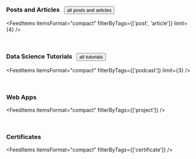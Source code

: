 <AuthorBanner />
<p>&nbsp;</p>
<h3>Posts and Articles&nbsp;&nbsp;
  <Link to='posts-and-articles'>
    <Button style={{marginTop: '8px'}}>all posts and articles</Button>
  </Link>
</h3>

<FeedItems 
  itemsFormat="compact" 
  filterByTags={['post', 'article']} 
  limit={4} 
/>

<p>&nbsp;</p>
<h3>Data Science Tutorials&nbsp;&nbsp;
  <Link to='tags/podcast'>
    <Button style={{marginTop: '8px'}}>all tutorials</Button>
  </Link>
</h3>

<FeedItems itemsFormat="compact" filterByTags={['podcast']} limit={3} />

<p>&nbsp;</p>


### Web Apps

<FeedItems itemsFormat="compact" filterByTags={['project']} />
<p>&nbsp;</p>

### Certificates

<FeedItems itemsFormat="compact" filterByTags={['certificate']} />

<p>&nbsp;</p>